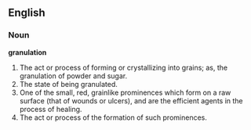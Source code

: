 ==English==

===Noun===

'''granulation'''

#The act or process of forming or crystallizing into grains; as, the granulation of powder and sugar.
#The state of being granulated.
#One of the small, red, grainlike prominences which form on a raw surface (that of wounds or ulcers), and are the efficient agents in the process of healing.
#The act or process of the formation of such prominences.
